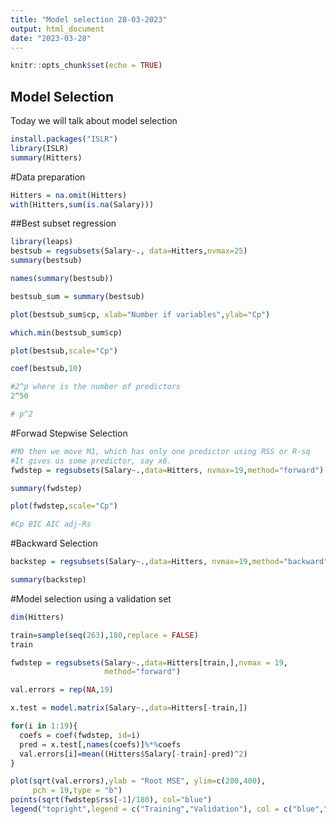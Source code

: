 ---
title: "Model selection 28-03-2023"
output: html_document
date: "2023-03-28"
---

```{r setup, include=FALSE}
knitr::opts_chunk$set(echo = TRUE)
```

## Model Selection

Today we will talk about model selection

```{r}


install.packages("ISLR")
library(ISLR)
summary(Hitters)


```
#Data preparation
```{r}

Hitters = na.omit(Hitters)
with(Hitters,sum(is.na(Salary)))


```


##Best subset regression
```{r}
library(leaps)
bestsub = regsubsets(Salary~., data=Hitters,nvmax=25)
summary(bestsub)
```


```{r}
names(summary(bestsub))

bestsub_sum = summary(bestsub)
```

```{r}
plot(bestsub_sum$cp, xlab="Number if variables",ylab="Cp")

```

```{r}
which.min(bestsub_sum$cp)
```
```{r}
plot(bestsub,scale="Cp")

```

```{r}
coef(bestsub,10)

```

```{r}

#2^p where is the number of predictors
2^50

# p^2
```

#Forwad Stepwise Selection
```{r}
#M0 then we move M1, which has only one predictor using RSS or R-sq
#It gives us some predictor, say x6.
fwdstep = regsubsets(Salary~.,data=Hitters, nvmax=19,method="forward")

summary(fwdstep)
```
```{r}
plot(fwdstep,scale="Cp")

#Cp BIC AIC adj-Rs

```
#Backward Selection
```{r}
backstep = regsubsets(Salary~.,data=Hitters, nvmax=19,method="backward")

summary(backstep)
```


#Model selection using a validation set
```{r}
dim(Hitters)

train=sample(seq(263),180,replace = FALSE)
train 
```

```{r}
fwdstep = regsubsets(Salary~.,data=Hitters[train,],nvmax = 19,
                     method="forward")
```

```{r}
val.errors = rep(NA,19)

x.test = model.matrix(Salary~.,data=Hitters[-train,])

for(i in 1:19){
  coefs = coef(fwdstep, id=i)
  pred = x.test[,names(coefs)]%*%coefs
  val.errors[i]=mean((Hitters$Salary[-train]-pred)^2)
}

```

```{r}
plot(sqrt(val.errors),ylab = "Root MSE", ylim=c(280,400),
     pch = 19,type = "b")
points(sqrt(fwdstep$rss[-1]/180), col="blue")
legend("topright",legend = c("Training","Validation"), col = c("blue","black"))
```

















